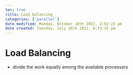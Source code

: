 ```yaml
---
toc: true
title: Load balancing
categories: ['parallel']
date modified: Monday, October 10th 2022, 2:02:23 pm
date created: Tuesday, July 26th 2022, 8:33:15 pm
---
```


# Load Balancing
- divide the work equally among the available processors




